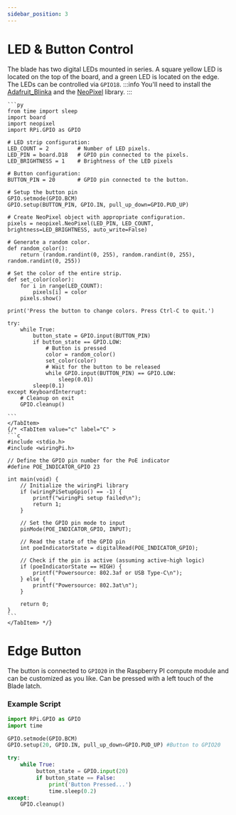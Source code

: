 ```yaml
---
sidebar_position: 3
---
```



# LED & Button Control

The blade has two digital LEDs mounted in series. A square yellow LED is located on the top of the board, and a green LED is located on the edge.
The LEDs can be controlled via `GPIO18`.
:::info
You'll need to install the [Adafruit_Blinka](https://learn.adafruit.com/circuitpython-on-raspberrypi-linux/installing-circuitpython-on-raspberry-pi) and the [NeoPixel](https://learn.adafruit.com/neopixels-on-raspberry-pi/python-usage) library.
:::
<Tabs groupId='code-lang'>
    <TabItem value="python" label="Python" default>

    ```py
    from time import sleep
    import board
    import neopixel
    import RPi.GPIO as GPIO

    # LED strip configuration:
    LED_COUNT = 2         # Number of LED pixels.
    LED_PIN = board.D18   # GPIO pin connected to the pixels.
    LED_BRIGHTNESS = 1    # Brightness of the LED pixels

    # Button configuration:
    BUTTON_PIN = 20       # GPIO pin connected to the button.

    # Setup the button pin
    GPIO.setmode(GPIO.BCM)
    GPIO.setup(BUTTON_PIN, GPIO.IN, pull_up_down=GPIO.PUD_UP)

    # Create NeoPixel object with appropriate configuration.
    pixels = neopixel.NeoPixel(LED_PIN, LED_COUNT, brightness=LED_BRIGHTNESS, auto_write=False)
    
    # Generate a random color.
    def random_color():
        return (random.randint(0, 255), random.randint(0, 255), random.randint(0, 255))

    # Set the color of the entire strip.
    def set_color(color):
        for i in range(LED_COUNT):
            pixels[i] = color
        pixels.show()
    
    print('Press the button to change colors. Press Ctrl-C to quit.')

    try:
        while True:
            button_state = GPIO.input(BUTTON_PIN)
            if button_state == GPIO.LOW:
                # Button is pressed
                color = random_color()
                set_color(color)
                # Wait for the button to be released
                while GPIO.input(BUTTON_PIN) == GPIO.LOW:
                    sleep(0.01)
            sleep(0.1)
    except KeyboardInterrupt:
        # Cleanup on exit
        GPIO.cleanup()

    ```
    </TabItem>
    {/* <TabItem value="c" label="C" >
    ```c
    #include <stdio.h>
    #include <wiringPi.h>

    // Define the GPIO pin number for the PoE indicator
    #define POE_INDICATOR_GPIO 23

    int main(void) {
        // Initialize the wiringPi library
        if (wiringPiSetupGpio() == -1) {
            printf("wiringPi setup failed\n");
            return 1;
        }

        // Set the GPIO pin mode to input
        pinMode(POE_INDICATOR_GPIO, INPUT);

        // Read the state of the GPIO pin
        int poeIndicatorState = digitalRead(POE_INDICATOR_GPIO);

        // Check if the pin is active (assuming active-high logic)
        if (poeIndicatorState == HIGH) {
            printf("Powersource: 802.3af or USB Type-C\n");
        } else {
            printf("Powersource: 802.3at\n");
        }

        return 0;
    }
    ```
    </TabItem> */}
</Tabs>

# Edge Button
The button is connected to `GPIO20` in the Raspberry PI compute module and can be customized as you like. Can be pressed with a left touch of the Blade latch.

### Example Script
```py
import RPi.GPIO as GPIO
import time

GPIO.setmode(GPIO.BCM)
GPIO.setup(20, GPIO.IN, pull_up_down=GPIO.PUD_UP) #Button to GPIO20

try:
    while True:
         button_state = GPIO.input(20)
         if button_state == False:
             print('Button Pressed...')
             time.sleep(0.2)
except:
    GPIO.cleanup()
```